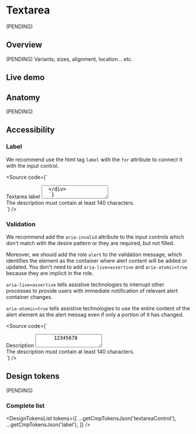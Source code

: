 


<Meta title="Components/Textarea" />

# Textarea

(PENDING)

## Overview

(PENDING) Variants, sizes, alignment, location... etc.

## Live demo

<LiveDemo
  story={Stories.Example}
  urlHtml="https://devoinc.github.io/genesys-styles/?path=/docs/components-textarea--docs"
  urlReact="https://devoinc.github.io/genesys-ui/?path=/docs/components-form-textarea--docs"
/>

## Anatomy

(PENDING)

## Accessibility

### Label

We recommend use the html tag `label` with the `for` attribute to connect it with the input control.

<Source
  code={`
  <div class="form__field">
    <label for="textarea-id-acc-1" class="label">
      Textarea label
    </label>
    <textarea
      id="textarea-id-acc-1"
      class="textarea"
      type="text"
      placeholder="Textarea placeholder..."
    />
  </div>
  `}
/>

#### Wrapping with label

Other accessible alternative (but not recommended) is wrapping the field with a `label` and replace that with an `span`.
It's an option when it's not possible to assign an `id` to the input to use in the attribute `for` of the `label`.

<Source
  code={`
  <label class="form__field">
    <span class="label">Textarea label</span>
    <textarea class="textarea" placeholder="Textarea placeholder..." />
  </label>
  `}
/>

#### Hiding label

We always recommend use a visible label connected with the input control, but sometimes we need to hide it because
of space or design reasons. In these cases we maintain the label text, but hiding it by styles, remaining accessible
for assistive technologies.

<Source
  code={`
  <div class="form__field">
    <label for="textarea-id-acc-2" class="label label--hide">
      Textarea label
    </label>
    <textarea
      id="textarea-id-acc-2"
      class="textarea"
      placeholder="Textarea placeholder..."
    />
  </div>
  `}
/>

#### aria-label or aria-labelledby

If it's not possible to add a label text we can use the attributes `aria-label`, `aria-labelledby` or `title`
in the input control, but it's not 100% supported by all the assistive technologies.

<Source
  code={`
  <div class="form__field">
    <textarea
      id="textarea-id-acc-2"
      class="textarea"
      aria-label="Textarea label"
      placeholder="Textarea placeholder..."
    />
  </div>
  `}
/>

Finally, do not use placeholders as a replacement for a label. There are various accessibility issues with this approach.

### Required

We recommend inform about which are the required fields in a form with a visual or textual mark.
Moreover, you must add the attribute `required` to the input control. You can add
`aria-required=true` too, but in many cases, the assistive technology information will be redundant.

<Source
  code={`
  <div class="form__field form__field--required">
    <label for="textarea-id-required" class="label">
      Required field
    </label>
    <textarea
      class="textarea"
      id="textarea-id-required"
      placeholder="Textarea placeholder..."
      required
    />
  </div>
  `}
/>

### Connecting help and validation messages

To connect our inputs with the helper and validation messages we recommend use the `aria-describedby` attribute.

<Source
  code={`
  <div class="form">
    <div class="form__field">
      <label for="textarea-id-helper" class="label">
        Textarea label
      </label>
      <textarea
        aria-describedby="textarea-id-helper-message"
        id="textarea-id-helper"
        class="textarea"
        placeholder="Textarea placeholder..."
      />
      <div class="form__helper" id="textarea-id-helper-message">
        Bits of moving fluff Drake Equation descended from astronomers cosmic
        fugue Vangelis
      </div>
    </div>
    <div class="form__field form__field--error">
      <label for="textarea-id-error" class="label">
        Description
      </label>
      <textarea
        aria-describedby="textarea-id-error-message"
        aria-invalid="true"
        id="textarea-id-error"
        class="textarea"
        placeholder="Enter the description..."
      >
        12345678
      </textarea>
      <div class="form__validation" id="textarea-id-error-message">
        The description must contain at least 140 characters.
      </div>
    </div>
  </div>
  `}
/>

### Validation

We recommend add the `aria-invalid` attribute to the input controls which don't match with the desire pattern
or they are required, but not filled.

Moreover, we should add the role `alert` to the validation message, which identifies the element as
the container where alert content will be added or updated. You don't need to add `aria-live=assertive` and
`aria-atomic=true` because they are implicit in the role.

`aria-live=assertive` tells assistive technologies to interrupt other processes to provide users with
immediate notification of relevant alert container changes.

`aria-atomic=true` tells assistive technologies to use the entire content of the alert element as the alert messag
even if only a portion of it has changed.

<Source
  code={`
  <div class="form__field form__field--error">
    <label for="textarea-id-error" class="label">
      Description
    </label>
    <textarea
      aria-describedby="textarea-id-error-message"
      aria-invalid="true"
      id="textarea-id-error"
      class="textarea"
      placeholder="Enter the description..."
    >
      12345678
    </textarea>
    <div role="alert" class="form__validation" id="textarea-id-error-message">
      The description must contain at least 140 characters.
    </div>
  </div>
  `}
/>

## Design tokens

(PENDING)

### Complete list

<DesignTokensList
  tokens={[
    ...getCmpTokensJson('textareaControl'),
    ...getCmpTokensJson('label'),
  ]}
/>
